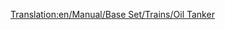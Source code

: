 [[Translation:en/Manual/Base Set/Trains/Oil Tanker]]
{{nl/Manual/Base Set/Trains/Wagons|Naam=Oliewagon
|Picture=[[File:en/Manual/Base Set/Trains/Oiltanker car.png]]
|NormaalKosten=£1,562 ($3,124)
|NormaalGewicht=24 / 54 t
|NormaalCapaciteit=30,000 liter olie
|MonoKosten=£1,562 ($3,124)
|MonoGewicht=24 / 59 t
|MonoCapaciteit=35,000 liter olie
|MagKosten=£1,562 ($3,124)
|MagGewicht=24 / 61 t
|MagCapaciteit=37,000 liter olie
|Omschrijving=Oliewagons zijn zo geconstrueerd dat ze [[en/Manual/Base Set/Cargos/Oil|olie (EN)]] kunnen transporteren. Deze wagon is beschikbaar in [[nl/Manual/Klimaat#gematigd|gematigd]], [[nl/Manual/Klimaat#subarctisch|subarctische]] en [[nl/Manual/Klimaat#subtropisch|subtropische]] klimaat.
}}